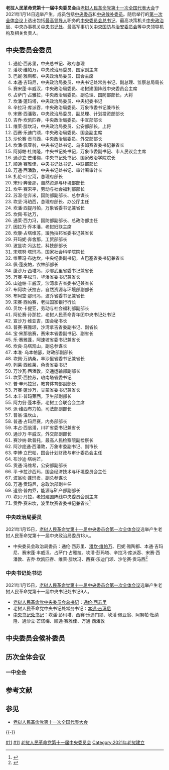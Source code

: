 {{老挝政治}}
'''老挝人民革命党第十一届中央委员会'''由[[老挝人民革命党第十一次全国代表大会|老挝人民革命党第十一次全国代表大会]]于2021年1月14日选举产生，成员包括[[老挝人民革命党第十一届中央委员会委员列表|中央委员]]和[[老挝人民革命党第十一届中央委员会候补委员列表|中央候补委员]]。随后举行的[[老挝人民革命党第十一届中央委员会第一次全体会议|第一次全体会议]]上选出包括[[老挝最高领导人|最高领导人]]职务的[[老挝人民革命党中央委员会总书记|中央委员会总书记]]、最高决策机关[[老挝人民革命党中央政治局|中央政治局]]、中央办事机关[[老挝人民革命党中央书记处|中央书记处]]、最高军事机关[[老挝人民革命党中央国防与治安委员会|中央国防与治安委员会]]等中央领导机构及相关负责人。

== 中央委员会委员 ==
{{hidden begin
|title = 中央委员会委员名单（共71人）
|titlestyle = background:lightgrey; text-align:center;
}}
#通伦·西苏里，中央总书记、政府总理
#潘坎·维帕万，中央政治局委员、国家副主席
#巴妮·雅陶都，中央政治局委员、国会主席
#本通·吉玛尼，中央政治局委员、中央书记处常务书记、副总理、监察总局局长
#赛宋蓬·丰威汉，中央政治局委员、老挝建国阵线中央委员会主席
#占萨门·占雅拉，中央政治局委员、副总理、国防部部长，大将
#坎潘·蓬玛塔，中央政治局委员、中央纪委书记
#辛拉冯·库派吞，中央政治局委员、万象市委书记兼市长
#宋赛·西潘敦，中央政治局委员、副总理、计划投资部部长
#吉乔·坎凯匹吞，中央政治局委员、中宣部部长
#维莱·腊坎冯，中央政治局委员、公安部部长，上将
#西赛·乐迪门颂，中央政治局委员、国会副主席
#沙伦赛·贡马西，中央政治局委员、外交部部长
#坎潘·佩亚翁，中央书记处书记、乌多姆赛省委书记兼省长
#阿努帕·杜纳隆，中央书记处书记，万象市委副书记、市人民议会主席
#通沙立·芒诺梅，中央书记处书记、国家政治学院院长
#顺通·赛雅佳，中央书记处书记、中联部部长
#万通·西潘敦，中央书记处书记、审计署审计长
#扎伦·叶宝河，总理府部长
#宋玛·奔舍那，自然资源与环境部部长
#坎平·赛宋平，劳动与社会福利部部长
#苏温·伦奔米，国防部副部长、总参谋长
#坎坚·冯珀西，总理府部长、办公厅主任
#坎潘·西提丹帕，万象省委书记兼省长
#坎佩·布达万，
#通莱·西力冯，国防部副部长、总政治部主任
#因拉万·乔本潘，老挝妇联主席
#坎康·占塔维苏，琅勃拉邦省委书记兼省长
#开玛妮·奔舍那，工贸部部长
#波显坎·冯达拉，科技部部长
#宋塔努·塔玛冯，国家社会科学院院长
#维莱冯·布达坎，中央纪委副书记，占巴塞省委书记兼省长
#佩·蓬皮帕，农林部部长
#蓬沙万·西塔冯，沙耶武里省委书记兼省长
#万赛·平松马，华潘省委书记兼省长
#山迪帕·丰威汉，沙湾拿吉省委书记兼省长
#布阿坎·沃拉吉，自然资源与环境部副部长
#布阿空·那玛冯，波乔省委书记兼省长
#宋赛·西帕赛，老挝国家银行行长
#贝坎·卡提亚，劳动与社会福利部副部长
#阿伦赛·孙那拉，老挝人民革命青年团中央书记处书记
#宣沙万·维亚吉，国会秘书长
#普赛·赛雅颂，沙湾拿吉省委副书记、副省长
#宝·宋那翁赛，赛宋本省委副书记、副省长
#乐·赛雅蓬，阿速坡省委书记兼省长
#坎良·乌塔凯山，副总参谋长
#本准· 乌本帕瑟，财政部副部长
#坎佩·万纳桑，丰沙里省委书记兼省长
#列莱·西维莱，色贡省委书记
#万沙瓦·西潘敦，交通运输部副部长
#坎莱·西拉苏，琅南塔省委书记
#普·辛玛拉翁，教育体育部副部长
#万赛·蓬沙万，甘蒙省委书记兼省长
#本丰·普玛莱西，卫生部副部长
#阿力翁·蓬本泰，老挝工会联合会主席
#派·维西布力帕，司法部副部长
#普翁·温坎山，
#普通·占玛尼赛，内务部部长
#本占·西翁潘，川圹省委书记兼省长
#通沙万·丰威汉，外交部副部长
#赛沙纳·欧普托，最高人民检察院副检察长
#阿沙庞通·西潘敦，万象市委副书记、副市长
#李博·立巴帕，国会计划财政与审计委员会主任
#布沙迪·塔纳芒，
#贡通·冯维希，公安部副部长
#平·卡拉沙西玛，国会经济技术与环境委员会主任
#波翁坎·蓬玛贡，副总参谋长
#万通·贡玛尼，总政治部副主任
#道翁·普内乔，能源与矿产部副部长
#坎贝·丹拉，老挝建国阵线中央委员会副主席
#贡乔·赛宋坎，波里坎赛省委书记兼省长<ref>{{cite web |title=PM Thongloun elected as Party Chief by XI Party Congress |url=https://www.vientianetimes.org.la/freeContent/FreeConten_PM_11.php |website=万象时报 |accessdate=2021-01-16 |language=en |archive-date=2021-01-27 |archive-url=https://web.archive.org/web/20210127153737/https://www.vientianetimes.org.la/freeContent/FreeConten_PM_11.php |dead-url=no }}</ref>
{{hidden end}}
=== 中央政治局委员 ===
2021年1月15日，[[老挝人民革命党第十一届中央委员会第一次全体会议|老挝人民革命党第十一届中央委员会第一次全体会议]]选举产生老挝人民革命党第十一届中央政治局委员13人。
*中央委员会政治局委员：通伦·西苏里、[[潘坎·维帕万|潘坎·维帕万]]、巴妮·雅陶都、本通·吉玛尼、赛宋蓬·丰威汉、占萨门·占雅拉、坎潘·彭玛塔、辛拉冯·库派吞、宋赛·西潘敦、吉乔·坎凯匹吞、维莱·腊坎冯、西赛·乐迪门颂、沙伦赛·贡马西<ref>{{cite web |title=Comrade Thongloun Sisoulith elected as Party Secretary General |url=http://kpl.gov.la/En/Detail.aspx?id=57295 |website=老挝通讯社 |accessdate=2021-01-16 |language=en |archive-date=2021-01-21 |archive-url=https://web.archive.org/web/20210121062922/http://kpl.gov.la/En/Detail.aspx?id=57295 |dead-url=no }}</ref>

=== 中央书记处书记 ===
2021年1月15日，[[老挝人民革命党第十一届中央委员会第一次全体会议|老挝人民革命党第十一届中央委员会第一次全体会议]]选举产生老挝人民革命党第十一届中央书记处书记9人。
*[[老挝人民革命党中央委员会总书记|老挝人民革命党中央委员会总书记]]：[[通伦·西苏里|通伦·西苏里]]
*老挝人民革命党中央书记处常务书记：[[本通·吉玛尼|本通·吉玛尼]]
*[[老挝人民革命党中央书记处|中央书记处书记]]：坎潘·彭玛塔、西赛·乐迪门颂、坎潘·佩亚翁、阿努帕·杜纳隆、通沙立·芒诺梅、顺通·赛雅佳、万通·西潘敦

==中央委员会候补委员==
{{hidden begin
|title = 中央委员会候补委员名单（共10人）
|titlestyle = background:lightgrey; text-align:center;
}}

{{hidden end}}
== 历次全体会议 ==
=== 一中全会 ===
== 参考文献 ==
{{Reflist}}

== 参见 ==
{{Portal|老挝|政治}}
* [[老挝人民革命党第十一次全国代表大会|老挝人民革命党第十一次全国代表大会]]

{{-}}
{{s-start}}
{{s-off|[[老挝人民革命党|老挝人民革命党]]中央组织}}
{{s-before|[[老挝人民革命党第十届中央委员会|老挝人民革命党第十届中央委员会]]|2016年—2021年}}
{{s-title|[[老挝人民革命党中央委员会|老挝人民革命党中央委员会]]|第十一届<br />'''2021年—'''}}
{{s-after|[[老挝人民革命党第十二届中央委员会|老挝人民革命党第十二届中央委员会]]}}
{{s-end}}
[[Category:老挝人民革命党中央委员会|#11]]
[[Category:老挝人民革命党历届中央委员会|#11]]
[[Category:老挝人民革命党第十一届中央委员会|]]
[[Category:2021年老挝建立|Category:2021年老挝建立]]